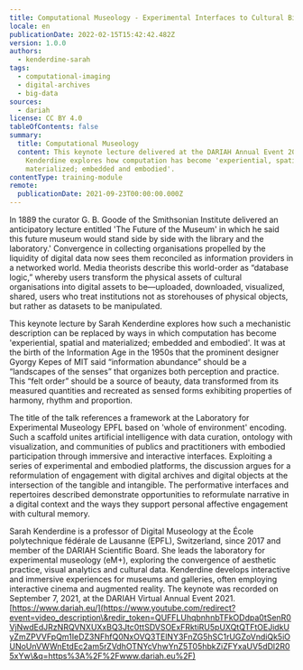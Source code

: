 ```yaml
---
title: Computational Museology - Experimental Interfaces to Cultural Big Data
locale: en
publicationDate: 2022-02-15T15:42:42.482Z
version: 1.0.0
authors:
  - kenderdine-sarah
tags:
  - computational-imaging
  - digital-archives
  - big-data
sources:
  - dariah
license: CC BY 4.0
tableOfContents: false
summary:
  title: Computational Museology
  content: This keynote lecture delivered at the DARIAH Annual Event 2021 by Sarah
    Kenderdine explores how computation has become 'experiential, spatial and
    materialized; embedded and embodied'.
contentType: training-module
remote:
  publicationDate: 2021-09-23T00:00:00.000Z
---
```

In 1889 the curator G. B. Goode of the Smithsonian Institute delivered an anticipatory lecture entitled 'The Future of the Museum' in which he said this future museum would stand side by side with the library and the laboratory.' Convergence in collecting organisations propelled by the liquidity of digital data now sees them reconciled as information providers in a networked world. Media theorists describe this world-order as “database logic,” whereby users transform the physical assets of cultural organisations into digital assets to be—uploaded, downloaded, visualized, shared, users who treat institutions not as storehouses of physical objects, but rather as datasets to be manipulated.

This keynote lecture by Sarah Kenderdine explores how such a mechanistic description can be replaced by ways in which computation has become 'experiential, spatial and materialized; embedded and embodied'. It was at the birth of the Information Age in the 1950s that the prominent designer Gyorgy Kepes of MIT said “information abundance” should be a “landscapes of the senses” that organizes both perception and practice. This “felt order” should be a source of beauty, data transformed from its measured quantities and recreated as sensed forms exhibiting properties of harmony, rhythm and proportion.

The title of the talk references a framework at the Laboratory for Experimental Museology EPFL based on 'whole of environment' encoding. Such a scaffold unites artificial intelligence with data curation, ontology with visualization, and communities of publics and practitioners with embodied participation through immersive and interactive interfaces. Exploiting a series of experimental and embodied platforms, the discussion argues for a reformulation of engagement with digital archives and digital objects at the intersection of the tangible and intangible. The performative interfaces and repertoires described demonstrate opportunities to reformulate narrative in a digital context and the ways they support personal affective engagement with cultural memory.

Sarah Kenderdine is a professor of Digital Museology at the École polytechnique fédérale de Lausanne (EPFL), Switzerland, since 2017 and member of the DARIAH Scientific Board. She leads the laboratory for experimental museology (eM+), exploring the convergence of aesthetic practice, visual analytics and cultural data. Kenderdine develops interactive and immersive experiences for museums and galleries, often employing interactive cinema and augmented reality. The keynote was recorded on September 7, 2021, at the DARIAH Virtual Annual Event 2021. [https://www.dariah.eu/](https://www.youtube.com/redirect?event=video_description\&redir_token=QUFFLUhqbnhnbTFkODdpa0tSenR0VjNwdEdJRzNRQVNXUXxBQ3Jtc0ttSDVSOExFRktiRU5pUXQtQTFtOEJidkUyZmZPVVFpQm1IeDZ3NFhfQ0NxOVQ3TElNY3FnZG5hSC1rUGZoVndiQk5iOUNoUnVWWnEtdEc2am5rZVdhOTNYcVhwYnZ5T05hbkZiZFYxaUV5dDl2R05xYw\&q=https%3A%2F%2Fwww.dariah.eu%2F)

<VideoCard provider="youtube" id="4I_ACsfJlDU" title="Computational Museology: Experimental Interfaces to Cultural Big Data" subtitle="Click here to view" image="images/sarah-kenderdine-image.png" />

